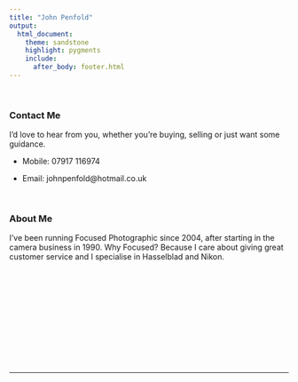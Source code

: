 ```yaml
---
title: "John Penfold"
output:
  html_document:
    theme: sandstone
    highlight: pygments
    include:
      after_body: footer.html
---
```


<p>&nbsp;</p>

### Contact Me

I'd love to hear from you, whether you're buying, selling or just want some guidance.

  * Mobile: 07917 116974
  
  * Email: johnpenfold@hotmail.co.uk 

<p>&nbsp;</p>

### About Me

I've been running Focused Photographic since 2004, after starting in the camera business in 1990. Why Focused? Because I care about giving great customer service and I specialise in Hasselblad and Nikon.

<p>&nbsp;</p>
<p>&nbsp;</p>
<p>&nbsp;</p>
<p>&nbsp;</p>
<p>&nbsp;</p>
<p>&nbsp;</p>

---